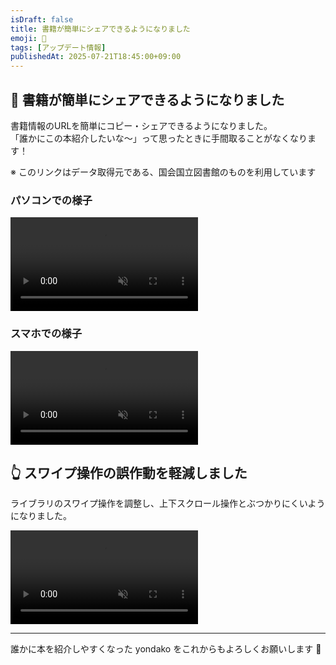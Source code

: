 ```yaml
---
isDraft: false
title: 書籍が簡単にシェアできるようになりました
emoji: 📨
tags: [アップデート情報]
publishedAt: 2025-07-21T18:45:00+09:00
---
```



## 📨 書籍が簡単にシェアできるようになりました

書籍情報のURLを簡単にコピー・シェアできるようになりました。  
「誰かにこの本紹介したいな～」って思ったときに手間取ることがなくなります！

※ このリンクはデータ取得元である、国会国立図書館のものを利用しています

### パソコンでの様子
<video src={sharePcDemoVideoUrl} autoplay loop muted playsinline></video>

### スマホでの様子
<video src={shareSpDemoVideoUrl} autoplay loop muted playsinline></video>


## 👆️ スワイプ操作の誤作動を軽減しました

ライブラリのスワイプ操作を調整し、上下スクロール操作とぶつかりにくいようになりました。

<video src={swipeDemoVideoUrl} autoplay loop muted playsinline></video>

---

誰かに本を紹介しやすくなった yondako をこれからもよろしくお願いします 📖
